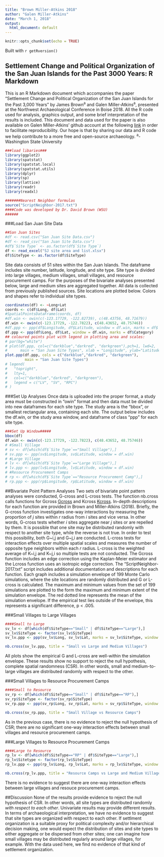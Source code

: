 ```yaml
---
title: "Brown Miller-Atkins 2018"
author: "Galen Miller-Atkins"
date: "March 1, 2018"
output:
  html_document: default
---
```


```r
knitr::opts_chunk$set(echo = TRUE)
```
Built with `r getRversion()`

## Settlement Change and Political Organization of the San Juan Islands for the Past 3000 Years: R Markdown

This is an R Markdown document which accompanies the paper "Settlement Change and Political Organization of the San Juan Islands for the Past 3,000 Years" by James Brown^a^ and Galen Miller-Atkins^a^, presented at the Northwest Archaeological Conference in Boise 2018. All the R code used for analysis, graphics output, and some brief interpretation of the results is included. This document and data used for the paper is also available on Galen Miller-Atkins' github account at the following [link](www.github.com/GMillerA) in order to facilitate reproducibility. Our hope is that by sharing our data and R code we help contribute to a more free and open-source archaeology. 
^a^-Washington State University

```r
###load libaries###
library(ggplot2)
library(spatstat)
library(spatstat.local)
library(spatstat.utils)
library(dplyr)
library(sp)
library(lattice)
library(readr)
library(readxl)
```

```r
#######Nearest Neighbor formulas
source("ScriptNeighbor-2017.txt") 
####Code was developed by Dr. David Brown (WSU)
######
```

###Load San Juan Site Data
```r
##San Juan Sites
#df <- read.csv("San Juan Site Data.csv")
#df <- read_csv("San Juan Site Data.csv")
#df$`Site Type` <- as.factor(df$`Site Type`)
df <- read_excel("SJ site area and list.xlsx")
df$SiteType <- as.factor(df$SiteType)
```

Site data consists of 51 sites within the San Juan Islands. The dataframe includes site number, latitude, longitude, and site type. Site type is divided into large villages, medium villages, small villages, and resource procurement camps. For the purposes of the bivariate analyses presented below, large and medium sites are aggregated together. All data is collected from previously published sources. Site locations are plotted below. Colors and shapes refer to individual site types. 

```r
coordinates(df) <- ~Long+Lat
coords <- c(df$Long, df$Lat)
#SpatialPointsDataFrame(coords, df)
#df.win <- owin(c(-123.17729, -122.82739), c(48.43756, 48.71679))
df.win <- owin(c(-123.17729, -122.7822), c(48.43652, 48.75746))
#df.ppp <- ppp(df$Longitude, df$Latitude, window = df.win, marks = df$`Site Type`)
df.ppp <- ppp(df$Long, df$Lat, window = df.win, marks = df$Category)
## coloured points plot with legend in plotting area and scales:
# par(bg="white")
# plot(df.ppp, col=c("darkblue","darkred", "darkgreen"),pch=1, lwd=2,
#      main = "San Juan Site Types", xlab = "Longitude", ylab="Latitude")
plot.ppp(df.ppp, cols = c("darkblue","darkred", "darkgreen"),
         main = "San Juan Site Types")
# legend(
#   "topright",
#   lty=1,
#   col=c("darkblue","darkred", "darkgreen"), 
#   legend = c("LV", "SV", "RPC")
# )
```

###Set Up Analyses
Once data is uploaded into the proper format, a study area must be constructed in "owin" format and then data must be divided into new dataframes for each site type. The study area is the "bbox", or smallest rectangular area, containing each site. The output below includes the df.win, or the study area window, and dataframe of class "ppp" for each site type. 

```r
###Set Up Window#####
bbox(df)
df.win <- owin(c(-123.17729, -122.7822), c(48.43652, 48.75746))
# #Small Village
# sv <- df[which(df$`Site Type`=="Small Village"),]
# sv.ppp <- ppp(sv$Longitude, sv$Latitude, window = df.win)
# #Large Village
# lv <- df[which(df$`Site Type`=="Large Village"),]
# lv.ppp <- ppp(lv$Longitude, lv$Latitude, window = df.win)
# #Resource Procurement Camps
# rp <- df[which(df$`Site Type`=="Resource Procurement Camp"),]
# rp.ppp <- ppp(rp$Longitude, rp$Latitude, window = df.win)
```

##Bivariate Point Pattern Analyses
Two sets of bivariate point pattern analyses were conducted, G-cross and L-cross tests. The function nb.cross calls functions for Gcross [Gcross](https://www.rdocumentation.org/packages/spatstat/versions/1.55-0/topics/Gcross) and Kcross [Kcross](https://www.rdocumentation.org/packages/spatstat/versions/1.55-0/topics/Kcross). In-depth descriptions for each function are provided in Brown and Miller-Atkins (2018). Briefly, the G-cross function investigates one-way interactions by measuring the proportion of *j* sites within *r* radius from *i* sites and vice versa. In other words, G-cross tests whether *i* sites aggregate near *j* sites or are repelled by them. It is possible that one site may be distributed randomly with respect to another site type, while the reverse is not true. In order to test this possibility, both G~i,j and G~j,i are conducted. L-cross tests for interaction effects over multiple spatial scales and measures the number of opposite type neighbors within each *r* radius. L-cross is the weighted average of K~i,j and K~j,i so multiple tests are not conducted. The Gcross function includes an edge correction using the Kaplan-Meier estimator and the Lcross function uses an isotropic edge correction. The "ScriptNeighbor-2017.txt" script includes additional documentation and descriptions for each function. 
Each graph includes a simulation envelope of 199 Monte Carlo simulations, where the site locations are randomly distributed and G or L-cross is calculated. The maximum and minimum values from the set of 199 simulations are plotted to the form the maximum and minimum extent of the simulation envelope. The red dotted line represents the mean of the simulation envelope. If the empirical test lies outside of the envelope, this represents a significant difference, p < .005. 

###Small Villages to Large Villages
```r
####Small to Large
sv_lv <- df[which(df$SiteType=="Small" | df$SiteType=="Large"),]
sv_lv$SiteType <- factor(sv_lv$SiteType)
sv_lv.ppp <- ppp(sv_lv$Long, sv_lv$Lat, marks = sv_lv$SiteType, window = df.win)

nb.cross(sv_lv.ppp, title = "Small vs Large and Medium Villages")
```


All plots show the empirical G and L-cross are well-within the simulation envelope. These results show no support to reject the null hypothesis, complete spatial randomness (CSR). In other words, small and medium-to-large villages are distributed randomly with respect to the other. 

###Small Villages to Resource Procurement Camps
```r
####Small to Resource
sv_rp <- df[which(df$SiteType=="Small" | df$SiteType=="RP"),]
sv_rp$SiteType <- factor(sv_rp$SiteType)
sv_rp.ppp <- ppp(sv_rp$Long, sv_rp$Lat, marks = sv_rp$SiteType, window = df.win)

nb.cross(sv_rp.ppp, title = "Small Village vs Resource Camps")
```


As in the previous case, there is no evidence to reject the null hypothesis of CSR; there are no significant one-way interaction effects between small villages and resource procurement camps. 

###Large Villages to Resource Procurement Camps
```r
####Large to Resource
rp_lv <- df[which(df$SiteType=="RP" | df$SiteType=="Large"),]
rp_lv$Sitetype <- factor(rp_lv$SiteType)
rp_lv.ppp <- ppp(rp_lv$Long, rp_lv$Lat, marks = rp_lv$SiteType, window = df.win)

nb.cross(rp_lv.ppp, title = "Resource Camps vs Large and Medium Villages")
```


There is no evidence to suggest there are one-way interaction effects between large villages and resouce procurement camps. 


##Discussion
None of the results provide evidence to reject the null hypothesis of CSR. In other words, all site types are distributed randomly *with respect to each other*. Univariate results may provide different results. In terms of archaeological interpretation, we have no evidence to suggest that site types are organized with respect to each other. If settlment organization is a suitable proxy for political complexity and/or hierarchical decision making, one would expect the distribution of sites and site types to either aggregate or be dispersed from other sites; one can imagine how small villages may be distributed regularly around large villages, for example. With the data used here, we find no evidence of that kind of settlement organization.  






